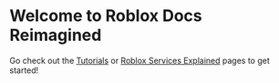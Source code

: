 # Welcome to Roblox Docs Reimagined

Go check out the [Tutorials](/tutorials) or [Roblox Services Explained](/services) pages to get started!
